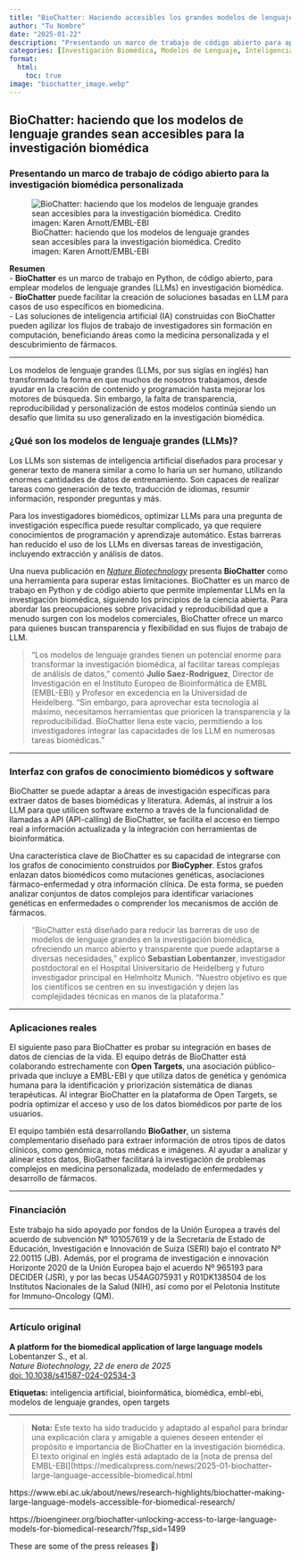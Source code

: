 ```yaml
---
title: "BioChatter: Haciendo accesibles los grandes modelos de lenguaje para la investigación biomédica"
author: "Tu Nombre"
date: "2025-01-22"
description: "Presentando un marco de trabajo de código abierto para aplicar inteligencia artificial (AI) en investigación biomédica"
categories: [Investigación Biomédica, Modelos de Lenguaje, Inteligencia Artificial]
format: 
  html:
    toc: true
image: "biochatter_image.webp"
---
```


## BioChatter: haciendo que los modelos de lenguaje grandes sean accesibles para la investigación biomédica

### Presentando un marco de trabajo de código abierto para la investigación biomédica personalizada

![BioChatter: haciendo que los modelos de lenguaje grandes sean accesibles para la investigación biomédica. Credito imagen: Karen Arnott/EMBL-EBI](biochatter_image.webp)

**Resumen**  
- **BioChatter** es un marco de trabajo en Python, de código abierto, para emplear modelos de lenguaje grandes (LLMs) en investigación biomédica.  
- **BioChatter** puede facilitar la creación de soluciones basadas en LLM para casos de uso específicos en biomedicina.  
- Las soluciones de inteligencia artificial (IA) construidas con BioChatter pueden agilizar los flujos de trabajo de investigadores sin formación en computación, beneficiando áreas como la medicina personalizada y el descubrimiento de fármacos.

<!-- Embed the image in the post body -->
<!-- ![BioChatter: making large language models accessible for biomedical research. Credit: Karen Arnott/EMBL-EBI](biochatter_image.webp) -->

---

Los modelos de lenguaje grandes (LLMs, por sus siglas en inglés) han transformado la forma en que muchos de nosotros trabajamos, desde ayudar en la creación de contenido y programación hasta mejorar los motores de búsqueda. Sin embargo, la falta de transparencia, reproducibilidad y personalización de estos modelos continúa siendo un desafío que limita su uso generalizado en la investigación biomédica.

### ¿Qué son los modelos de lenguaje grandes (LLMs)?
Los LLMs son sistemas de inteligencia artificial diseñados para procesar y generar texto de manera similar a como lo haría un ser humano, utilizando enormes cantidades de datos de entrenamiento. Son capaces de realizar tareas como generación de texto, traducción de idiomas, resumir información, responder preguntas y más.

Para los investigadores biomédicos, optimizar LLMs para una pregunta de investigación específica puede resultar complicado, ya que requiere conocimientos de programación y aprendizaje automático. Estas barreras han reducido el uso de los LLMs en diversas tareas de investigación, incluyendo extracción y análisis de datos.

Una nueva publicación en [*Nature Biotechnology*](https://rdcu.be/d68Ih) presenta **BioChatter** como una herramienta para superar estas limitaciones. BioChatter es un marco de trabajo en Python y de código abierto que permite implementar LLMs en la investigación biomédica, siguiendo los principios de la ciencia abierta. Para abordar las preocupaciones sobre privacidad y reproducibilidad que a menudo surgen con los modelos comerciales, BioChatter ofrece un marco para quienes buscan transparencia y flexibilidad en sus flujos de trabajo de LLM.

> “Los modelos de lenguaje grandes tienen un potencial enorme para transformar la investigación biomédica, al facilitar tareas complejas de análisis de datos,” comentó **Julio Saez-Rodriguez**, Director de Investigación en el Instituto Europeo de Bioinformática de EMBL (EMBL-EBI) y Profesor en excedencia en la Universidad de Heidelberg. “Sin embargo, para aprovechar esta tecnología al máximo, necesitamos herramientas que prioricen la transparencia y la reproducibilidad. BioChatter llena este vacío, permitiendo a los investigadores integrar las capacidades de los LLM en numerosas tareas biomédicas.”

---

### Interfaz con grafos de conocimiento biomédicos y software

BioChatter se puede adaptar a áreas de investigación específicas para extraer datos de bases biomédicas y literatura. Además, al instruir a los LLM para que utilicen software externo a través de la funcionalidad de llamadas a API (API-calling) de BioChatter, se facilita el acceso en tiempo real a información actualizada y la integración con herramientas de bioinformática.

Una característica clave de BioChatter es su capacidad de integrarse con los grafos de conocimiento construidos por **BioCypher**. Estos grafos enlazan datos biomédicos como mutaciones genéticas, asociaciones fármaco-enfermedad y otra información clínica. De esta forma, se pueden analizar conjuntos de datos complejos para identificar variaciones genéticas en enfermedades o comprender los mecanismos de acción de fármacos.

> “BioChatter está diseñado para reducir las barreras de uso de modelos de lenguaje grandes en la investigación biomédica, ofreciendo un marco abierto y transparente que puede adaptarse a diversas necesidades,” explicó **Sebastian Lobentanzer**, investigador postdoctoral en el Hospital Universitario de Heidelberg y futuro investigador principal en Helmholtz Munich. “Nuestro objetivo es que los científicos se centren en su investigación y dejen las complejidades técnicas en manos de la plataforma.”

---

### Aplicaciones reales

El siguiente paso para BioChatter es probar su integración en bases de datos de ciencias de la vida. El equipo detrás de BioChatter está colaborando estrechamente con **Open Targets**, una asociación público-privada que incluye a EMBL-EBI y que utiliza datos de genética y genómica humana para la identificación y priorización sistemática de dianas terapéuticas. Al integrar BioChatter en la plataforma de Open Targets, se podría optimizar el acceso y uso de los datos biomédicos por parte de los usuarios.

El equipo también está desarrollando **BioGather**, un sistema complementario diseñado para extraer información de otros tipos de datos clínicos, como genómica, notas médicas e imágenes. Al ayudar a analizar y alinear estos datos, BioGather facilitará la investigación de problemas complejos en medicina personalizada, modelado de enfermedades y desarrollo de fármacos.

---

### Financiación

Este trabajo ha sido apoyado por fondos de la Unión Europea a través del acuerdo de subvención Nº 101057619 y de la Secretaría de Estado de Educación, Investigación e Innovación de Suiza (SERI) bajo el contrato Nº 22.00115 (JB). Además, por el programa de investigación e innovación Horizonte 2020 de la Unión Europea bajo el acuerdo Nº 965193 para DECIDER (JSR), y por las becas U54AG075931 y R01DK138504 de los Institutos Nacionales de la Salud (NIH), así como por el Pelotonia Institute for Immuno-Oncology (QM).

---

### Artículo original
**A platform for the biomedical application of large language models**  
Lobentanzer S., et al.  
*Nature Biotechnology, 22 de enero de 2025*  
[doi: 10.1038/s41587-024-02534-3](https://doi.org/10.1038/s41587-024-02534-3)

**Etiquetas:** inteligencia artificial, bioinformática, biomédica, embl-ebi, modelos de lenguaje grandes, open targets

---

> **Nota:** Este texto ha sido traducido y adaptado al español para brindar una explicación clara y amigable a quienes deseen entender el propósito e importancia de BioChatter en la investigación biomédica. El texto original en inglés está adaptado de la [nota de prensa del EMBL-EBI](https://medicalxpress.com/news/2025-01-biochatter-large-language-accessible-biomedical.html

https://www.ebi.ac.uk/about/news/research-highlights/biochatter-making-large-language-models-accessible-for-biomedical-research/

https://bioengineer.org/biochatter-unlocking-access-to-large-language-models-for-biomedical-research/?fsp_sid=1499

These are some of the press releases 🙂)
